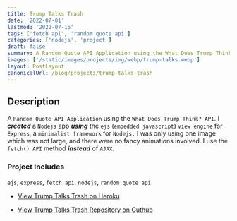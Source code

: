 ```yaml
---
title: Trump Talks Trash
date: '2022-07-01'
lastmod: '2022-07-16'
tags: ['fetch api', 'random quote api']
categories: ['nodejs', 'project']
draft: false
summary: A Random Quote API Application using the What Does Trump Think? API.
images: ['/static/images/projects/img/webp/trump-talks.webp']
layout: PostLayout
canonicalUrl: /blog/projects/trump-talks-trash
---
```


<Interglobalmedia
	src="/static/images/projects/img/webp/trump-talks.webp"
	author="Maria D. Campbell"
	alt="Trump Talks Trash"
	srcUrl="/static/images/projects/img/webp/trump-talks.webp"
	authorUrl="/about"
/>

## Description

A `Random Quote API Application` using the `What Does Trump Think? API`. I
**_created_** a `Nodejs` app **_using_** the `ejs` (`embedded javascript`)
`view engine` for `Express`, a `minimalist framework` for `Nodejs.` I was only
using one image which was not large, and there were no fancy animations
involved. I use the `fetch() API` method **_instead_** of `AJAX`.

### Project Includes

`ejs`, `express`, `fetch api`, `nodejs`, `random quote api`

-   [View Trump Talks Trash on Heroku](https://trump-talks-trash.herokuapp.com/)

-   [View Trump Talks Trash Repository on Guthub](https://github.com/interglobalmedia/trump-talks-trash)
